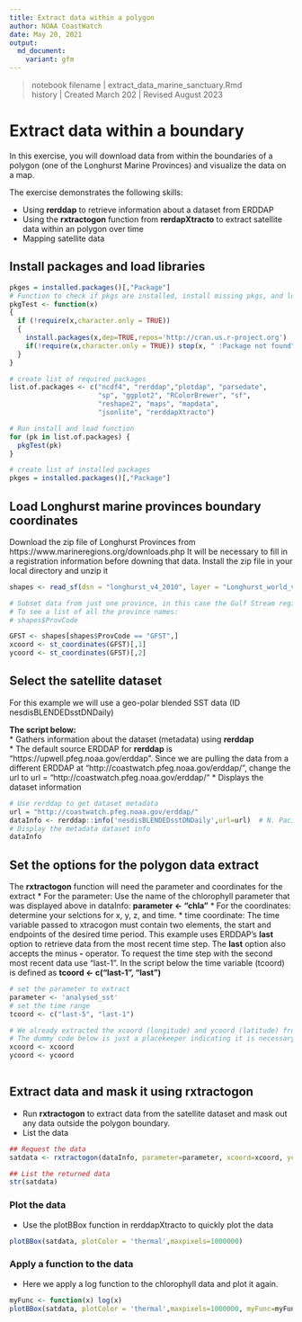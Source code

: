 ---
title: Extract data within a polygon 
author: NOAA CoastWatch
date: May 20, 2021
output:
  md_document:
    variant: gfm
---
>notebook filename | extract_data_marine_sanctuary.Rmd  
history | Created March 202
        | Revised August 2023    

# Extract data within a boundary

In this exercise, you will download data from within the boundaries of a polygon (one of the Longhurst Marine Provinces) and visualize the data on a map. 

The exercise demonstrates the following skills:  

* Using **rerddap** to retrieve information about a dataset from ERDDAP 
* Using the **rxtractogon** function from **rerdapXtracto** to extract satellite data within an polygon over time  
* Mapping satellite data  

## Install packages and load libraries
```{r install,message=FALSE,warning=FALSE}
pkges = installed.packages()[,"Package"]
# Function to check if pkgs are installed, install missing pkgs, and load
pkgTest <- function(x)
{
  if (!require(x,character.only = TRUE))
  {
    install.packages(x,dep=TRUE,repos='http://cran.us.r-project.org')
    if(!require(x,character.only = TRUE)) stop(x, " :Package not found")
  }
}

# create list of required packages
list.of.packages <- c("ncdf4", "rerddap","plotdap", "parsedate", 
                      "sp", "ggplot2", "RColorBrewer", "sf", 
                      "reshape2", "maps", "mapdata", 
                      "jsonlite", "rerddapXtracto")

# Run install and load function
for (pk in list.of.packages) {
  pkgTest(pk)
}

# create list of installed packages
pkges = installed.packages()[,"Package"]

```

## Load Longhurst marine provinces boundary coordinates
Download the zip file of Longhurst Provinces from https://www.marineregions.org/downloads.php
It will be necessary to fill in a registration information before downing that data.  Install the zip file in your local directory and unzip it 
 
```{r read province boundaries from shapefiles}

shapes <- read_sf(dsn = "longhurst_v4_2010", layer = "Longhurst_world_v4_2010")

# Subset data from just one province, in this case the Gulf Stream region
# To see a list of all the province names:
# shapes$ProvCode

GFST <- shapes[shapes$ProvCode == "GFST",]
xcoord <- st_coordinates(GFST)[,1]
ycoord <- st_coordinates(GFST)[,2]

```

## Select the satellite dataset  

For this example we will use a geo-polar blended SST data  (ID nesdisBLENDEDsstDNDaily)  

**The script below:**  
* Gathers information about the dataset (metadata) using **rerddap**  
* The default source ERDDAP for **rerddap** is "https://upwell.pfeg.noaa.gov/erddap". Since we are pulling the data from a different ERDDAP at "http://coastwatch.pfeg.noaa.gov/erddap/", change the url to url = "http://coastwatch.pfeg.noaa.gov/erddap/"
* Displays the dataset information  
```{r dataInfo}
# Use rerddap to get dataset metadata 
url = "http://coastwatch.pfeg.noaa.gov/erddap/"
dataInfo <- rerddap::info('nesdisBLENDEDsstDNDaily',url=url)  # N. Pacific 750 m VIIRS chl
# Display the metadata dataset info
dataInfo
```
## Set the options for the polygon data extract
The **rxtractogon** function will need the parameter and coordinates for the extract
* For the parameter: Use the name of the chlorophyll parameter that was displayed above in dataInfo: **parameter <- "chla"** 
* For the coordinates: determine your selctions for x, y, z, and time.
* time coordinate: The time variable passed to xtracogon must contain two elements, the start and endpoints of the desired time period. This example uses ERDDAP's **last** option to retrieve data from the most recent time step. The **last** option also accepts the minus **-** operator. To request the time step with the second most recent data use "last-1". In the script below the time variable (tcoord) is defined as **tcoord <- c("last-1", "last")**  

```{r options}
# set the parameter to extract
parameter <- 'analysed_sst'
# set the time range
tcoord <- c("last-5", "last-1")

# We already extracted the xcoord (longitude) and ycoord (latitude) from the shapefiles 
# The dummy code below is just a placekeeper indicating it is necessary to define what the longitude and latitude vectors are that make up the boundary of the polygon.
xcoord <- xcoord
ycoord <- ycoord
 
```
## Extract data and mask it using rxtractogon  
* Run **rxtractogon** to extract data from the satellite dataset and mask out any data outside the polygon boundary.  
* List the data
```{r octogon}
## Request the data
satdata <- rxtractogon(dataInfo, parameter=parameter, xcoord=xcoord, ycoord=ycoord,tcoord=tcoord)

## List the returned data
str(satdata)
```


### Plot the data
* Use the plotBBox function in rerddapXtracto to quickly plot the data

```{r map}
plotBBox(satdata, plotColor = 'thermal',maxpixels=1000000)

```

### Apply a function to the data 
* Here we apply a log function to the chlorophyll data and plot it again.

```{r addfunc}
myFunc <- function(x) log(x) 
plotBBox(satdata, plotColor = 'thermal',maxpixels=1000000, myFunc=myFunc)


```



